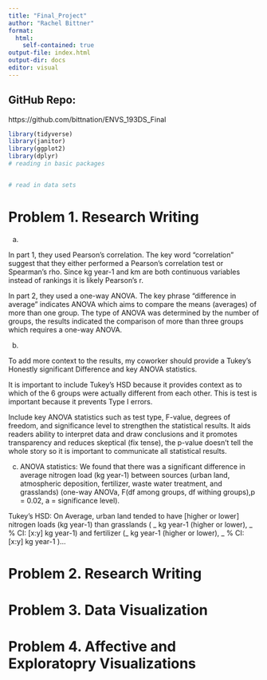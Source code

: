 ```yaml
---
title: "Final_Project"
author: "Rachel Bittner"
format: 
  html:
    self-contained: true
output-file: index.html
output-dir: docs
editor: visual
---
```


## GitHub Repo:

https://github.com/bittnation/ENVS_193DS_Final

```r

library(tidyverse)
library(janitor)
library(ggplot2)
library(dplyr)
# reading in basic packages


# read in data sets
```

# Problem 1. Research Writing

a. 

In part 1, they used Pearson's correlation. The key word "correlation" suggest that they either performed a Pearson's correlation test or Spearman's rho. Since kg year-1 and km are both continuous variables instead of rankings it is likely Pearson's r. 
 

In part 2, they used a one-way ANOVA. The key phrase "difference in average" indicates ANOVA which aims to compare the means (averages) of more than one group. The type of ANOVA was determined by the number of groups, the results indicated the comparison of more than three groups which requires a one-way ANOVA. 


b. 

To add more context to the results, my coworker should provide a Tukey's Honestly significant Difference and key ANOVA statistics. 

It is important to include Tukey's HSD because it provides context as to which of the 6 groups were actually different from each other. This is test is important because it prevents Type I errors.


Include key ANOVA statistics such as test type, F-value, degrees of freedom, and significance level to strengthen the statistical results. It aids readers ability to interpret data and draw conclusions and it promotes transparency and reduces skeptical (fix tense), the p-value doesn't tell the whole story so it is important to communicate all statistical results. 

c. 
ANOVA statistics: 
We found that there was a significant difference in average nitrogen load (kg year-1) between sources (urban land, atmospheric deposition, fertilizer, waste water treatment, and grasslands) (one-way ANOVa, F(df among groups, df withing groups),p = 0.02, a = significance level).

Tukey's HSD:
On Average, urban land tended to have [higher or lower] nitrogen loads (kg year-1) than grasslands ( _ kg year-1 (higher or lower), _ % CI: [x:y] kg year-1) and fertilizer (_ kg year-1 (higher or lower), _ % CI: [x:y] kg year-1 )...


# Problem 2. Research Writing

# Problem 3. Data Visualization

# Problem 4. Affective and Exploratopry Visualizations




